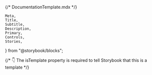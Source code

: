 {/* DocumentationTemplate.mdx */}

	Meta,
	Title,
	Subtitle,
	Description,
	Primary,
	Controls,
	Stories,
} from "@storybook/blocks";

{/* 👇 The isTemplate property is required to tell Storybook that this is a template */}

<Meta isTemplate />

<Title />
<Subtitle />
<Description />

<Primary />

## Properties

The component accepts the following inputs (properties):

<Controls />

<Stories includePrimary={false} />
